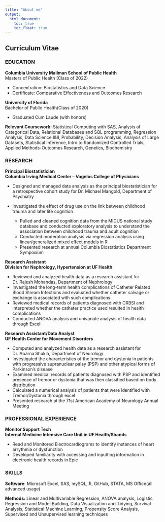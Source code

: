 ```yaml
---
title: "About me"
output: 
  html_document:
    toc: true
    toc_float: true
---
```


## Curriculum Vitae


### EDUCATION	
**Columbia University Mailman School of Public Health**                                                
Masters of Public Health (Class of 2022) 

- Concentration: Biostatistics and Data Science 
- Certificate: Comparative Effectiveness and Outcomes Research

**University of Florida**		                                 
Bachelor of Public Health(Class of 2020)

- Graduated Cum Laude (with honors)

**Relevant Coursework:** 
Statistical Computing with SAS, Analysis of Categorical Data, Relational Databases and SQL programming, Regression Analysis, Data Science I&II, Probability, Decision Analysis, Analysis of Large Datasets, Statistical Inference, Intro to Randomized Controlled Trials, Applied Methods-Outcomes Research, Genetics, Biochemistry

### RESEARCH			

**Principal Biostatistician**                                      
**Columbia Irving Medical Center – Vagelos College of Physicians**

- Designed and managed data analysis as the principal biostatistician for a retrospective cohort study for Dr. Michael Mangold, Department of Psychiatry 
- Investigated the effect of drug use on the link between childhood trauma and later life cognition

    - Pulled and cleaned cognition data from the MIDUS national study database and conducted exploratory analysis to understand the association between childhood trauma and adult cognition
    - Conducted moderation analysis via regression analysis using linear/generalized mixed effect models in R
    - Presented research at annual Columbia Biostatistics Department Symposium

**Research Assistant**                                      
**Division for Nephrology, Hypertension at UF Health** 

- Reviewed and analyzed health data as a research assistant for Dr. Rajesh Mohandas, Department of Nephrology
- Investigated the long-term health complications of Catheter Related Blood Stream Infections and evaluated whether catheter salvage or exchange is associated with such complications
-	Reviewed medical records of patients diagnosed with CRBSI and interpreted whether the catheter practice used resulted in health complications
-	Conducted ANOVA analysis and univariate analysis of health data through Excel

**Research Assistant/Data Analyst**                                                                                        
**UF Health Center for Movement Disorders** 

- Computed and analyzed health data as a research assistant for Dr. Aparna Shukla, Department of Neurology 
- Investigated the characteristics of the tremor and dystonia in patients with progressive supranuclear palsy (PSP) and other atypical forms of Parkinson’s disease
-	Examined medical records of patients diagnosed with PSP and identified presence of tremor or dystonia that was then classified based on body distribution
-	Calculated a numerical analysis of patients that were identified with Tremor/Dystonia through excel
-	Presented research at the 71st American Academy of Neurology Annual Meeting

### PROFESSIONAL EXPERIENCE

**Monitor Support Tech**		              
**Internal Medicine Intensive Care Unit in UF Health/Shands**	

- Read and Monitored Electrocardiograms to identify instances of heart arrythmia or dysfunction
- Developed familiarity with accessing and inputting information in electronic health records in Epic

### SKILLS

**Software:** Microsoft Excel, SAS, mySQL, R, GitHub, STATA, MS Office(all advanced usage)

**Methods:** Linear and Multivariable Regression, ANOVA analysis, Logistic Regression and Model Building, Data Visualization and Tidying, Survival Analysis, Statistical Machine Learning, Propensity Score Analysis, Supervised and Unsupervised learning techniques

